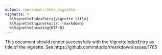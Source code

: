 ```yaml
---
output: rmarkdown::html_vignette
vignette: >
  %\VignetteIndexEntry{vignette title}
  %\VignetteEngine{knitr::rmarkdown}
  %\VignetteEncoding{UTF-8}
---
```


This document should render successfully with the VignetteIndexEntry
as title of the vignette.
See https://github.com/rstudio/rmarkdown/issues/1765
